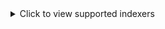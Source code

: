 <details>
  <summary>Click to view supported indexers</summary>

- ABNormal
- Acid-Lounge
- Aither
- AlphaRatio
- AnimeBytes
- AnimeWorld
- Anthelion
- BIT-HDTV
- Bemaniso
- BeyondHD
- BitHUmen
- BitSexy
- BitTorrentFiles
- BroadcasTheNet
- BrokenStones
- Cathode-Ray Tube
- DanishBytes
- DigitalCore
- DocsPedia
- Empornium
- Enthralled
- FearNoPeer
- FileList
- FinElite
- FunFile
- Fuzer
- GazelleGames
- HD-Only
- HD-Space
- HD-Torrents
- HDBits
- Hawke-UNO
- Hebits
- IPTorrents
- ImmortalSeed
- KeepFRDS
- LST
- LilleSky
- Locadora
- Milkie
- MoreThanTv
- MyAnonamouse
- Nebulance
- Norbits
- Nyaa
- OnlyEncodes
- Orpheus
- PTFiles
- PassThePopcorn
- PixelHD
- PolishSource
- PolishTracker
- Pornbay
- PreToMe
- PussyTorrents
- Redacted
- ReelFliX
- RetroFlix
- RevolutionTT
- Romanian Metal Torrents
- SATClubbing
- SceneHD
- SeedPool
- Sharewood
- SkipTheCommericals
- SkipTheTrailers
- SpeedApp
- SubsPlease
- SugoiMusic
- SuperBits
- TheDarkCommunity
- TheOldSchool
- Tokyo Toshokan
- TorrentBytes
- TorrentDay
- TorrentHR
- TorrentLeech
- TorrentNetwork
- TorrentSectorCrew
- TorrentSeeds
- TorrentSeeds Music
- TorrentSyndikat
- TranceTraffic
- UHDBits
- XSpeeds
- iAnon
- iNSANE
- nCore

along with the **Generic RSS** and **Generic Torznab/Newznab** integration.

</details>
